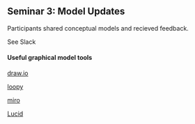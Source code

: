 ## Seminar 3: Model Updates

Participants shared conceptual models and recieved feedback. 

See Slack

#### Useful graphical model tools

[draw.io](https://app.diagrams.net/)

[loopy](https://ncase.me/loopy/)

[miro](https://miro.com/)

[Lucid](https://www.lucidchart.com/pages/)